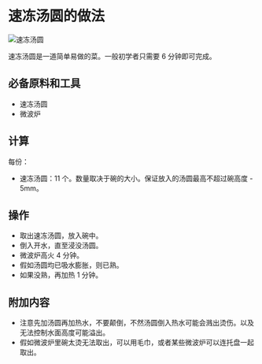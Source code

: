 # 速冻汤圆的做法

![速冻汤圆](./速冻汤圆.jpg)

速冻汤圆是一道简单易做的菜。一般初学者只需要 6 分钟即可完成。

## 必备原料和工具

- 速冻汤圆
- 微波炉

## 计算

每份：

- 速冻汤圆：11 个。数量取决于碗的大小。保证放入的汤圆最高不超过碗高度 - 5mm。

## 操作

- 取出速冻汤圆，放入碗中。
- 倒入开水，直至浸没汤圆。
- 微波炉高火 4 分钟。
- 假如汤圆均已吸水膨胀，则已熟。
- 如果没熟，再加热 1 分钟。

## 附加内容

- 注意先加汤圆再加热水，不要颠倒，不然汤圆倒入热水可能会溅出烫伤。以及无法控制水面高度可能溢出。
- 假如微波炉里碗太烫无法取出，可以用毛巾，或者某些微波炉可以连托盘一起取出。


